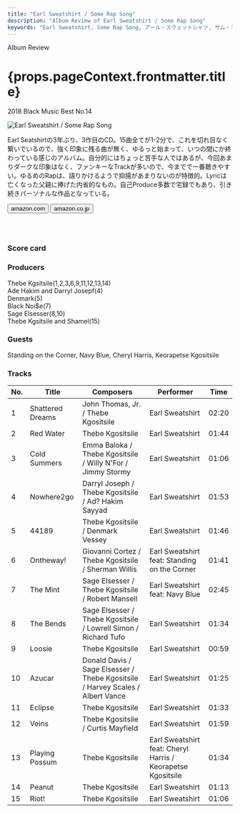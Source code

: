 ```yaml
---
title: "Earl Sweatshirt / Some Rap Song"
description: "Album Review of Earl Sweatshirt / Some Rap Song"
keywords: "Earl Sweatshirt, Some Rap Song, アール・スウェットシャツ, サム・ラップ・ソング"
---
```





<p className="largeP">Album Review</p>
<h1 className="h1--no--margin">{props.pageContext.frontmatter.title}</h1>
<p className="largeP">
  <Link to="/best50/2018/">2018 Black Music Best No.14</Link>
</p>

<Row  className="image-card-group">
	<Column colMd={"3"} colLg={"4"} noGutterMdLeft="">
       <ImageCard>

![Earl Sweatshirt / Some Rap Song](../../images/cd/earlsweatshirt3L.jpg)

</ImageCard>
	</Column>
	<Column colMd={"4"} colLg={"8"} noGutterMdLeft="">
	<p>
	Earl Seatshirtの3年ぶり、3作目のCD。15曲全てが1-2分で、これを切れ目なく繋いでいるので、強く印象に残る曲が無く、ゆるっと始まって、いつの間にか終わっている感じのアルバム。自分的にはちょっと苦手な人ではあるが、今回あまりダークな印象はなく、ファンキーなTrackが多いので、今までで一番聴きやすい。ゆるめのRapは、語りかけるようで抑揚があまりないのが特徴的。Lyricは亡くなった父親に捧げた内省的なもの。自己Produce多数で宅録でもあり、引き続きパーソナルな作品となっている。
	</p>
    <div>
	  <Button className="button-right-mergin"  href="https://amzn.to/3fWme1b" kind="primary" size="small" renderIcon={ArrowUpRight24}>
      amazon.com
    </Button>
    <Button className="button-right-mergin"  href="https://amzn.to/2NG1eQt" kind="secondary" size="small" renderIcon={ArrowUpRight24}>
      amazon.co.jp
    </Button>
	</div>
	<a style="display:inline-block;overflow:hidden;background:url(https://linkmaker.itunes.apple.com/ja-jp/lockup.svg?releaseDate=2018-11-30&kind=album&bubble=apple_music&style=mono-black) no-repeat;width:180px;height:45px;" href="https://geo.music.apple.com/jp/album/some-rap-songs/1442399872?mt=1&app=music&ls=1&at=11lcug"></a>
	</Column>
</Row>
<Row >
	<Column colMd={"4"} colLg={"4"} noGutterMdLeft="">
<div>
  <h3>Score card</h3>
	<SliderJS1 value="1" />
  <SliderJS2 value="1" />
	<SliderJS3 value="2" />
  <SliderJS4 value="8" />
</div>
</Column>
<Column colMd={"8"} colLg={"8"} noGutterMdLeft="">
<div>
<h3>Producers</h3>
<p>
	Thebe Kgsitsile(1,2,3,6,9,11,12,13,14)
	<br/>Ade Hakim and Darryl Josepf(4)
	<br/>Denmark(5)
	<br/>Black Noi$e(7)
	<br/>Sage Elsesser(8,10)
	<br/>Thebe Kgsitsile and Shamel(15)
</p>
<h3>Guests</h3>
<p>
	Standing on the Corner, Navy Blue, Cheryl Harris, Keorapetse Kgositsile
</p>
</div>
</Column>
</Row>

<h3>Tracks</h3>

| No. | Title            | Composers                                                                      | Performer                                                   | Time  |
| --- | ---------------- | ------------------------------------------------------------------------------ | ----------------------------------------------------------- | ----- |
| 1   | Shattered Dreams | John Thomas, Jr. / Thebe Kgositsile                                            | Earl Sweatshirt                                             | 02:20 |
| 2   | Red Water        | Thebe Kgositsile                                                               | Earl Sweatshirt                                             | 01:44 |
| 3   | Cold Summers     | Emma Baloka / Thebe Kgositsile / Willy N'For / Jimmy Stormy                    | Earl Sweatshirt                                             | 01:06 |
| 4   | Nowhere2go       | Darryl Joseph / Thebe Kgositsile / Ad? Hakim Sayyad                            | Earl Sweatshirt                                             | 01:53 |
| 5   | 44189            | Thebe Kgositsile / Denmark Vessey                                              | Earl Sweatshirt                                             | 01:46 |
| 6   | Ontheway!        | Giovanni Cortez / Thebe Kgositsile / Sherman Willis                            | Earl Sweatshirt feat: Standing on the Corner                | 01:41 |
| 7   | The Mint         | Sage Elsesser / Thebe Kgositsile / Robert Mansell                              | Earl Sweatshirt feat: Navy Blue                             | 02:45 |
| 8   | The Bends        | Sage Elsesser / Thebe Kgositsile / Lowrell Simon / Richard Tufo                | Earl Sweatshirt                                             | 01:34 |
| 9   | Loosie           | Thebe Kgositsile                                                               | Earl Sweatshirt                                             | 00:59 |
| 10  | Azucar           | Donald Davis / Sage Elsesser / Thebe Kgositsile / Harvey Scales / Albert Vance | Earl Sweatshirt                                             | 01:25 |
| 11  | Eclipse          | Thebe Kgositsile                                                               | Earl Sweatshirt                                             | 01:33 |
| 12  | Veins            | Thebe Kgositsile / Curtis Mayfield                                             | Earl Sweatshirt                                             | 01:59 |
| 13  | Playing Possum   | Thebe Kgositsile                                                               | Earl Sweatshirt feat: Cheryl Harris / Keorapetse Kgositsile | 01:34 |
| 14  | Peanut           | Thebe Kgositsile                                                               | Earl Sweatshirt                                             | 01:13 |
| 15  | Riot!            | Thebe Kgositsile                                                               | Earl Sweatshirt                                             | 01:06 |
